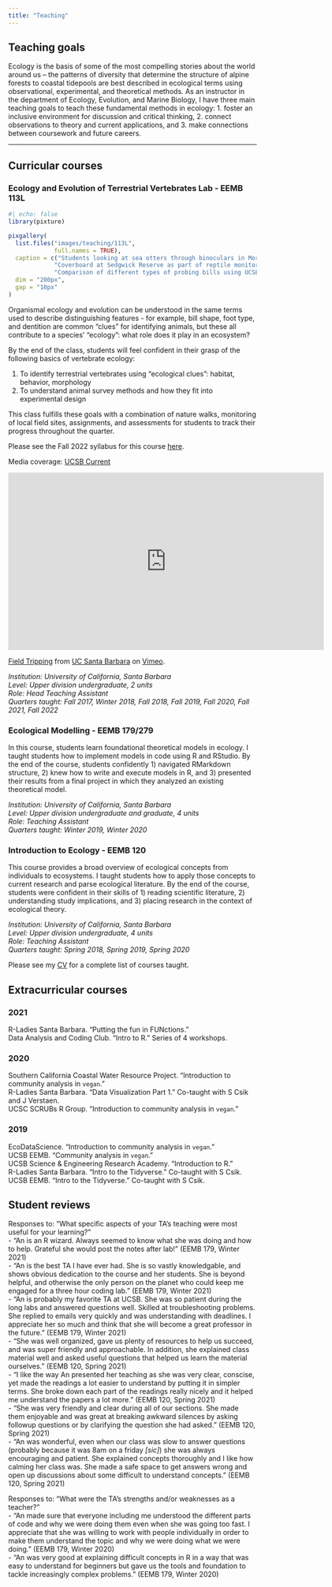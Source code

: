 ```yaml
---
title: "Teaching"
---
```


## Teaching goals

Ecology is the basis of some of the most compelling stories about the world around us -- the patterns of diversity that determine the structure of alpine forests to coastal tidepools are best described in ecological terms using observational, experimental, and theoretical methods. As an instructor in the department of Ecology, Evolution, and Marine Biology, I have three main teaching goals to teach these fundamental methods in ecology: 1. foster an inclusive environment for discussion and critical thinking, 2. connect observations to theory and current applications, and 3. make connections between coursework and future careers.

------------------------------------------------------------------------

## Curricular courses

### Ecology and Evolution of Terrestrial Vertebrates Lab - EEMB 113L

::: column-body
```r
#| echo: false
library(pixture)

pixgallery(
  list.files("images/teaching/113L", 
             full.names = TRUE),
  caption = c("Students looking at sea otters through binoculars in Morro Bay, Fall 2019.",
             "Coverboard at Sedgwick Reserve as part of reptile monitoring study, Fall 2019.",
             "Comparison of different types of probing bills using UCSB Cheadle Center for Biodiversity and Restoration teaching specimens. Species from left to right are Whimbrel, Long-billed Curlew, and Marbled Godwit."),
  dim = "200px",
  gap = "10px"
)
```
:::

Organismal ecology and evolution can be understood in the same terms used to describe distinguishing features - for example, bill shape, foot type, and dentition are common "clues" for identifying animals, but these all contribute to a species' "ecology": what role does it play in an ecosystem?

By the end of the class, students will feel confident in their grasp of the following basics of vertebrate ecology:

1.  To identify terrestrial vertebrates using "ecological clues": habitat, behavior, morphology\
2.  To understand animal survey methods and how they fit into experimental design

This class fulfills these goals with a combination of nature walks, monitoring of local field sites, assignments, and assessments for students to track their progress throughout the quarter.\

Please see the Fall 2022 syllabus for this course [here](https://docs.google.com/document/d/1cCA5BxasTRcdeEKatId02q91XdXcQr0wBsXxHYKyu80/edit?usp=sharing).

Media coverage: [UCSB Current](https://www.news.ucsb.edu/2018/018616/field-tripping)

<iframe src="https://player.vimeo.com/video/249854405?h=20f3b36e05&amp;color=c6e7ff" width="640" height="360" frameborder="0" allow="autoplay; fullscreen; picture-in-picture" allowfullscreen>

</iframe>

<p><a href="https://vimeo.com/249854405">Field Tripping</a> from <a href="https://vimeo.com/ucsantabarbara">UC Santa Barbara</a> on <a href="https://vimeo.com">Vimeo</a>.</p>

*Institution: University of California, Santa Barbara*\
*Level: Upper division undergraduate, 2 units*\
*Role: Head Teaching Assistant*\
*Quarters taught: Fall 2017, Winter 2018, Fall 2018, Fall 2019, Fall 2020, Fall 2021, Fall 2022*

### Ecological Modelling - EEMB 179/279

In this course, students learn foundational theoretical models in ecology. I taught students how to implement models in code using R and RStudio. By the end of the course, students confidently 1) navigated RMarkdown structure, 2) knew how to write and execute models in R, and 3) presented their results from a final project in which they analyzed an existing theoretical model.\

*Institution: University of California, Santa Barbara*\
*Level: Upper division undergraduate and graduate, 4 units*\
*Role: Teaching Assistant*\
*Quarters taught: Winter 2019, Winter 2020*

### Introduction to Ecology - EEMB 120

This course provides a broad overview of ecological concepts from individuals to ecosystems. I taught students how to apply those concepts to current research and parse ecological literature. By the end of the course, students were confident in their skills of 1) reading scientific literature, 2) understanding study implications, and 3) placing research in the context of ecological theory.

*Institution: University of California, Santa Barbara*\
*Level: Upper division undergraduate, 4 units*\
*Role: Teaching Assistant*\
*Quarters taught: Spring 2018, Spring 2019, Spring 2020*

Please see my [CV](CV/Bui-An_CV.pdf) for a complete list of courses taught.

## Extracurricular courses

### 2021

R-Ladies Santa Barbara. "Putting the fun in FUNctions."\
Data Analysis and Coding Club. "Intro to R." Series of 4 workshops.

### 2020

Southern California Coastal Water Resource Project. "Introduction to community analysis in `vegan`."\
R-Ladies Santa Barbara. "Data Visualization Part 1." Co-taught with S Csik and J Verstaen.\
UCSC SCRUBs R Group. "Introduction to community analysis in `vegan`."

### 2019

EcoDataScience. "Introduction to community analysis in `vegan`."\
UCSB EEMB. "Community analysis in `vegan`."\
UCSB Science & Engineering Research Academy. "Introduction to R."\
R-Ladies Santa Barbara. "Intro to the Tidyverse." Co-taught with S Csik.\
UCSB EEMB. "Intro to the Tidyverse." Co-taught with S Csik.

## Student reviews

Responses to: "What specific aspects of your TA's teaching were most useful for your learning?"\
- "An is an R wizard. Always seemed to know what she was doing and how to help. Grateful she would post the notes after lab!" (EEMB 179, Winter 2021)\
- "An is the best TA I have ever had. She is so vastly knowledgable, and shows obvious dedication to the course and her students. She is beyond helpful, and otherwise the only person on the planet who could keep me engaged for a three hour coding lab." (EEMB 179, Winter 2021)\
- "An is probably my favorite TA at UCSB. She was so patient during the long labs and answered questions well. Skilled at troubleshooting problems. She replied to emails very quickly and was understanding with deadlines. I appreciate her so much and think that she will become a great professor in the future." (EEMB 179, Winter 2021)\
- "She was well organized, gave us plenty of resources to help us succeed, and was super friendly and approachable. In addition, she explained class material well and asked useful questions that helped us learn the material ourselves." (EEMB 120, Spring 2021)\
- "I like the way An presented her teaching as she was very clear, conscise, yet made the readings a lot easier to understand by putting it in simpler terms. She broke down each part of the readings really nicely and it helped me understand the papers a lot more." (EEMB 120, Spring 2021)\
- "She was very friendly and clear during all of our sections. She made them enjoyable and was great at breaking awkward silences by asking followup questions or by clarifying the question she had asked." (EEMB 120, Spring 2021)\
- "An was wonderful, even when our class was slow to answer questions (probably because it was 8am on a friday *\[sic\]*) she was always encouraging and patient. She explained concepts thoroughly and I like how calming her class was. She made a safe space to get answers wrong and open up discussions about some difficult to understand concepts." (EEMB 120, Spring 2021)

Responses to: "What were the TA's strengths and/or weaknesses as a teacher?"\
- "An made sure that everyone including me understood the different parts of code and why we were doing them even when she was going too fast. I appreciate that she was willing to work with people individually in order to make them understand the topic and why we were doing what we were doing." (EEMB 179, Winter 2020)\
- "An was very good at explaining difficult concepts in R in a way that was easy to understand for beginners but gave us the tools and foundation to tackle increasingly complex problems." (EEMB 179, Winter 2020)
